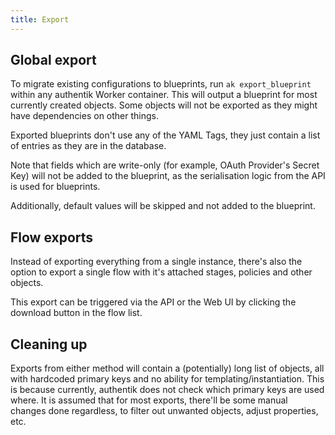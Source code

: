 ```yaml
---
title: Export
---
```


## Global export

To migrate existing configurations to blueprints, run `ak export_blueprint` within any authentik Worker container. This will output a blueprint for most currently created objects. Some objects will not be exported as they might have dependencies on other things.

Exported blueprints don't use any of the YAML Tags, they just contain a list of entries as they are in the database.

Note that fields which are write-only (for example, OAuth Provider's Secret Key) will not be added to the blueprint, as the serialisation logic from the API is used for blueprints.

Additionally, default values will be skipped and not added to the blueprint.

## Flow exports

Instead of exporting everything from a single instance, there's also the option to export a single flow with it's attached stages, policies and other objects.

This export can be triggered via the API or the Web UI by clicking the download button in the flow list.

## Cleaning up

Exports from either method will contain a (potentially) long list of objects, all with hardcoded primary keys and no ability for templating/instantiation. This is because currently, authentik does not check which primary keys are used where. It is assumed that for most exports, there'll be some manual changes done regardless, to filter out unwanted objects, adjust properties, etc.
